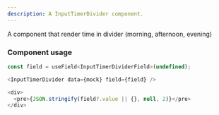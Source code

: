```yaml
---
description: A InputTimerDivider component.
---
```


A component that render time in divider (morning, afternoon, evening)

### Component usage

```js
const field = useField<InputTimerDividerField>(undefined);

<InputTimerDivider data={mock} field={field} />

<div>
  <pre>{JSON.stringify(field?.value || {}, null, 2)}</pre>
</div>
```

